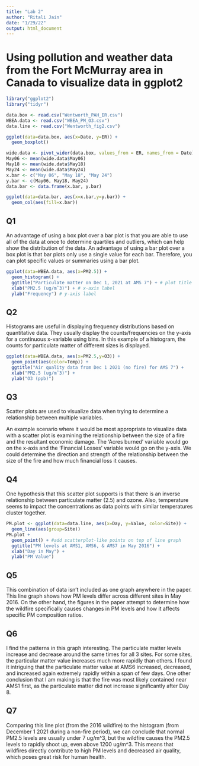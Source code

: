 ```yaml
---
title: "Lab 2"
author: "Ritali Jain"
date: "1/29/22"
output: html_document
---
```


# Using pollution and weather data from the Fort McMurray area in Canada to visualize data in ggplot2

```r
library("ggplot2")
library("tidyr")
```

```r
data.box <- read.csv("Wentworth_PAH_ER.csv")
WBEA.data <- read.csv("WBEA_PM_O3.csv")
data.line <- read.csv("Wentworth_fig2.csv")
```

```r
ggplot(data=data.box, aes(x=Date, y=ER)) +
  geom_boxplot()
```

```r
wide.data <- pivot_wider(data.box, values_from = ER, names_from = Date)
May06 <- mean(wide.data$May06)
May18 <- mean(wide.data$May18)
May24 <- mean(wide.data$May24)
x.bar <- c("May 06", "May 18", "May 24")
y.bar <- c(May06, May18, May24)
data.bar <- data.frame(x.bar, y.bar)

ggplot(data=data.bar, aes(x=x.bar,y=y.bar)) +
  geom_col(aes(fill=x.bar))

```

## Q1
An advantage of using a box plot over a bar plot is that you are able to use all of the data at once to determine quartiles and outliers, which can help show the distribution of the data. An advantage of using a bar plot over a box plot is that bar plots only use a single value for each bar. Therefore, you can plot specific values or summaries using a bar plot.

```r
ggplot(data=WBEA.data, aes(x=PM2.5)) +
  geom_histogram() +
  ggtitle("Particulate matter on Dec 1, 2021 at AMS 7") + # plot title
  xlab("PM2.5 (ug/mˆ3)") + # x-axis label
  ylab("Frequency") # y-axis label
```

## Q2
Histograms are useful in displaying frequency distributions based on quantitative data. They usually display the counts/frequencies on the y-axis for a continuous x-variable using bins. In this example of a histogram, the counts for particulate matter of different sizes is displayed.

```r
ggplot(data=WBEA.data, aes(x=PM2.5,y=O3)) +
  geom_point(aes(color=Temp)) +
  ggtitle("Air quality data from Dec 1 2021 (no fire) for AMS 7") +
  xlab("PM2.5 (ug/mˆ3)") +
  ylab("O3 (ppb)")
```

## Q3
Scatter plots are used to visualize data when trying to determine a relationship between multiple variables. 

An example scenario where it would be most appropriate to visualize data with a scatter plot is examining the relationship between the size of a fire and the resultant economic damage. The 'Acres burned' variable would go on the x-axis and the 'Financial Losses' variable would go on the y-axis. We could determine the direction and strength of the relationship between the size of the fire and how much financial loss it causes.

## Q4
One hypothesis that this scatter plot supports is that there is an inverse relationship between particulate matter (2.5) and ozone. Also, temperature  seems to impact the concentrations as data points with similar temperatures cluster together.

```r
PM.plot <- ggplot(data=data.line, aes(x=Day, y=Value, color=Site)) +
  geom_line(aes(group=Site))
PM.plot +
  geom_point() + #add scatterplot-like points on top of line graph
  ggtitle("PM levels at AMS1, AMS6, & AMS7 in May 2016") +
  xlab("Day in May") +
  ylab("PM Value")

```

## Q5
This combination of data isn’t included as one graph anywhere
in the paper. This line graph shows how PM levels differ across different sites in May 2016. On the other hand, the figures in the paper attempt to determine how the wildfire specifically causes changes in PM levels and how it affects specific PM composition ratios.

## Q6
I find the patterns in this graph interesting. The particulate matter levels increase and decrease around the same times for all 3 sites. For some sites, the particular matter value increases much more rapidly than others. I found it intriguing that the particulate matter value at AMS6 increased, decreased, and increased again extremely rapidly within a span of few days. One other conclusion that I am making is that the fire was most likely contained near AMS1 first, as the particulate matter did not increase significantly after Day 8.

## Q7 
Comparing this line plot (from the 2016 wildfire) to the histogram (from December 1 2021 during a non-fire period), we can conclude that normal 
PM2.5 levels are usually under 7 ug/m^3, but the wildfire causes the PM2.5 levels to rapidly shoot up, even above 1200 ug/m^3. This means that wildfires directly contribute to high PM levels and decreased air quality, which poses great risk for human health.

